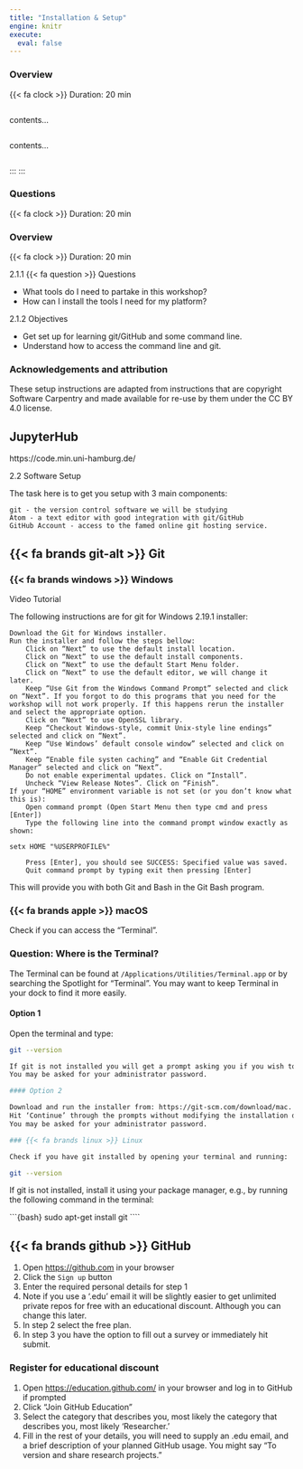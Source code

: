 ```yaml
---
title: "Installation & Setup"
engine: knitr
execute:
  eval: false
---
```


::: callout-note
### Overview


{{< fa clock >}} Duration: 20 min
:::

::: {.column width="33%"}
contents...
:::

::: {.column width="33%"}
contents...
:::
:::
:::

::: callout-tip
### Questions

{{< fa clock >}} Duration: 20 min
:::

::: callout-tip
### Overview

{{< fa clock >}} Duration: 20 min
:::

2.1.1 {{< fa question >}} Questions

-   What tools do I need to partake in this workshop?
-   How can I install the tools I need for my platform?

2.1.2 Objectives

-   Get set up for learning git/GitHub and some command line.
-   Understand how to access the command line and git.

::: callout-note
### Acknowledgements and attribution

These setup instructions are adapted from instructions that are copyright Software Carpentry and made available for re-use by them under the CC BY 4.0 license.
:::

## JupyterHub

https://code.min.uni-hamburg.de/

2.2 Software Setup

The task here is to get you setup with 3 main components:

```         
git - the version control software we will be studying
Atom - a text editor with good integration with git/GitHub
GitHub Account - access to the famed online git hosting service.
```

## {{< fa brands git-alt >}} Git

### {{< fa brands windows >}} Windows

Video Tutorial

The following instructions are for git for Windows 2.19.1 installer:

```         
Download the Git for Windows installer.
Run the installer and follow the steps bellow:
    Click on “Next” to use the default install location.
    Click on “Next” to use the default install components.
    Click on “Next” to use the default Start Menu folder.
    Click on “Next” to use the default editor, we will change it later.
    Keep “Use Git from the Windows Command Prompt” selected and click on “Next”. If you forgot to do this programs that you need for the workshop will not work properly. If this happens rerun the installer and select the appropriate option.
    Click on “Next” to use OpenSSL library.
    Keep “Checkout Windows-style, commit Unix-style line endings” selected and click on “Next”.
    Keep “Use Windows’ default console window” selected and click on “Next”.
    Keep “Enable file systen caching” and “Enable Git Credential Manager” selected and click on “Next”.
    Do not enable experimental updates. Click on “Install”.
    Uncheck “View Release Notes”. Click on “Finish”.
If your “HOME” environment variable is not set (or you don’t know what this is):
    Open command prompt (Open Start Menu then type cmd and press [Enter])
    Type the following line into the command prompt window exactly as shown:

setx HOME "%USERPROFILE%"

    Press [Enter], you should see SUCCESS: Specified value was saved.
    Quit command prompt by typing exit then pressing [Enter]
```

This will provide you with both Git and Bash in the Git Bash program.

### {{< fa brands apple >}} macOS

Check if you can access the "Terminal".

::: {.callout-tip collapse="true"}
### Question: Where is the Terminal?

The Terminal can be found at `/Applications/Utilities/Terminal.app` or by searching the Spotlight for "Terminal". You may want to keep Terminal in your dock to find it more easily.
:::

#### Option 1

Open the terminal and type:

```bash
git --version

If git is not installed you will get a prompt asking you if you wish to install it along with Xcode command line tools.
You may be asked for your administrator password.

#### Option 2

Download and run the installer from: https://git-scm.com/download/mac.
Hit ‘Continue’ through the prompts without modifying the installation destination or other settings.
You may be asked for your administrator password.

### {{< fa brands linux >}} Linux

Check if you have git installed by opening your terminal and running:

git --version
```

If git is not installed, install it using your package manager, e.g., by running the following command in the terminal:

\`\`\`{bash} sudo apt-get install git \`\`\`\`

## {{< fa brands github >}} GitHub

1.  Open <https://github.com> in your browser
2.  Click the `Sign up` button
3.  Enter the required personal details for step 1
4.  Note if you use a '.edu' email it will be slightly easier to get unlimited private repos for free with an educational discount. Although you can change this later.
5.  In step 2 select the free plan.
6.  In step 3 you have the option to fill out a survey or immediately hit submit.

### Register for educational discount

1.  Open <https://education.github.com/> in your browser and log in to GitHub if prompted
2.  Click "Join GitHub Education"
3.  Select the category that describes you, most likely the category that describes you, most likely 'Researcher.'
4.  Fill in the rest of your details, you will need to supply an .edu email, and a brief description of your planned GitHub usage. You might say "To version and share research projects."
